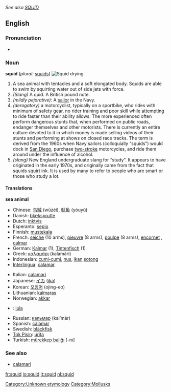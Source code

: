 ''See also [[SQUID]]''
==English==

===Pronunciation===
{{wikipedia}}
*{{audio|en-us-squid.ogg|Audio (US)}}

===Noun===
'''squid''' (''plural:'' [[squids]])
[[Image:Iwami squid drying DSC01868.jpg|thumb|right|Squid drying]]

# A sea animal with tentacles and a soft elongated body. Squids are able to swim by squirting water out of side jets with force.
# ''(Slang)'' A quid. A British pound note.
# ''(mildly pejorative):'' A [[sailor]] in the Navy.
# ''(derogatory)'' a motorcyclist, typically on a sportbike, who rides with minimum of safety gear, no rider training and poor skill while attempting to ride faster than their ability allows. The more experienced often perform dangerous stunts that, when performed on public roads, endanger themselves and other motorists. There is currently an entire culture devoted to it in which money is made selling videos of their stunts and performing at shows on closed race tracks. The term is derived from the 1960s when Navy sailors (colloquially “squids”) would dock in [[San Diego]], purchase [[two-stroke]] motorcycles, and ride them around under the influence of alcohol.
# ''(slang)'' New England undergraduate slang for “study”. It appears to have originated in the early 1970s, and originally came from the fact that squids squirt ink. It is used by many to refer to people who are smart or those who study a lot.

====Translations====
'''sea animal'''
{{top}}
*Chinese: [[乌贼]] (wūzéi), [[鱿鱼]] (yóuyú)
*Danish: [[blæksprutte]]
*Dutch: [[inktvis]]
*Esperanto: [[sepio]]
*Finnish: [[mustekala]]
*French: [[seiche]] {{f}} (10 arms), [[pieuvre]] {{f}} (8 arms), [[poulpe]] {{f}} (8 arms), [[encornet]] {{m}}, [[calmar]] {{m}}
*German: [[Kalmar]] {{m}} (1), [[Tintenfisch]] {{m}} (1)
*Greek: [[καλαμάρι]] (kalamári) {{n}}
*Indonesian: [[cumi-cumi]], [[nus]], [[ikan]] [[sotong]]
*[[Interlingua]]: [[calamar]]
{{mid}}
*Italian: [[calamari]]
*Japanese: [[イカ]] ([[ika]])
*Korean: [[오징어]] (ojing-eo)
*Lithuanian: [[kalmaras]] {{m}}
*Norwegian: [[akkar]]
*{{ttbc|Portuguese}}: [[lula]] {{f}}
*Russian: [[кальмар]] (kal’már) {{m}}
*Spanish: [[calamar]] {{m}}
*Swedish: [[bläckfisk]]
*[[Tok Pisin]]: [[urita]]
*Turkish: [[mürekkep balıĝı]] [-nı]
{{bottom}}

===See also===
*[[calamari]]

[[Category:Unknown etymology]]<!--SOED-->
[[Category:Mollusks]]

[[fr:squid]]
[[io:squid]]
[[it:squid]]
[[nl:squid]]